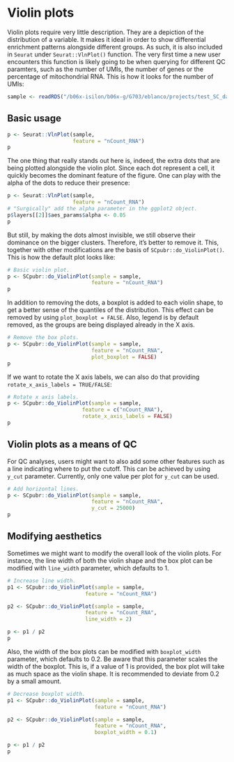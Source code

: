 # Violin plots

Violin plots require very little description. They are a depiction of the distribution of a variable. It makes it ideal in order to show differential enrichment patterns alongside different groups. As such, it is also included in `Seurat` under `Seurat::VlnPlot()` function. The very first time a new user encounters this function is likely going to be when querying for different QC paramters, such as the number of UMIs, the number of genes or the percentage of mitochondrial RNA. This is how it looks for the number of UMIs:



```r
sample <- readRDS("/b06x-isilon/b06x-g/G703/eblanco/projects/test_SC_datasets/sc_dataset.rds")
```

## Basic usage
```r
p <- Seurat::VlnPlot(sample, 
                     feature = "nCount_RNA")
p
```
The one thing that really stands out here is, indeed, the extra dots that are being plotted alongside the violin plot. Since each dot represent a cell, it quickly becomes the dominant feature of the figure. One can play with the alpha of the dots to reduce their presence:

```r
p <- Seurat::VlnPlot(sample, 
                     feature = "nCount_RNA")
# "Surgically" add the alpha parameter in the ggplot2 object.
p$layers[[2]]$aes_params$alpha <- 0.05
p
```

But still, by making the dots almost invisible, we still observe their dominance on the bigger clusters. Therefore, it's better to remove it. This, together with other modifications are the basis of `SCpubr::do_ViolinPlot()`. This is how the default plot looks like:

```r
# Basic violin plot.
p <- SCpubr::do_ViolinPlot(sample = sample, 
                           feature = "nCount_RNA")
p
```

In addition to removing the dots, a boxplot is added to each violin shape, to get a better sense of the quantiles of the distribution. This effect can be removed by using `plot_boxplot = FALSE`. Also, legend is by default removed, as the groups are being displayed already in the X axis. 

```r
# Remove the box plots.
p <- SCpubr::do_ViolinPlot(sample = sample, 
                           feature = "nCount_RNA",
                           plot_boxplot = FALSE)
p
```

If we want to rotate the X axis labels, we can also do that providing `rotate_x_axis_labels = TRUE/FALSE`:
```r
# Rotate x axis labels.
p <- SCpubr::do_ViolinPlot(sample = sample, 
                        feature = c("nCount_RNA"),
                        rotate_x_axis_labels = FALSE)
p
```

## Violin plots as a means of QC

For QC analyses, users might want to also add some other features such as a line indicating where to put the cutoff. This can be achieved by using `y_cut` parameter. Currently, only one value per plot for `y_cut` can be used.

```r
# Add horizontal lines.
p <- SCpubr::do_ViolinPlot(sample = sample, 
                           feature = "nCount_RNA", 
                           y_cut = 25000)
p
```

## Modifying aesthetics
Sometimes we might want to modify the overall look of the violin plots. For instance, the line width of both the violin shape and the box plot can be modified with `line_width` parameter, which defaults to 1.

```r
# Increase line width.
p1 <- SCpubr::do_ViolinPlot(sample = sample,
                         feature = "nCount_RNA")

p2 <- SCpubr::do_ViolinPlot(sample = sample,
                         feature = "nCount_RNA",
                         line_width = 2)

p <- p1 / p2
p
```

Also, the width of the box plots can be modified with `boxplot_width` parameter, which defaults to 0.2. Be aware that this parameter scales the width of the boxplot. This is, if a value of 1 is provided, the box plot will take as much space as the violin shape. It is recommended to deviate from 0.2 by a small amount.

```r
# Decrease boxplot width.
p1 <- SCpubr::do_ViolinPlot(sample = sample,
                            feature = "nCount_RNA")

p2 <- SCpubr::do_ViolinPlot(sample = sample,
                            feature = "nCount_RNA",
                            boxplot_width = 0.1)

p <- p1 / p2
p
```

